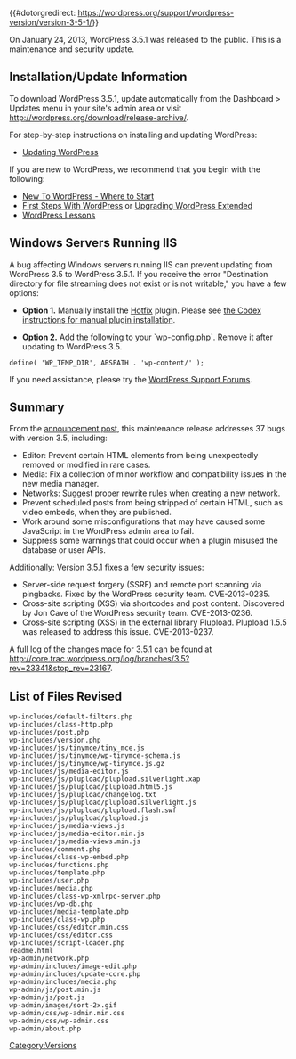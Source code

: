 {{#dotorgredirect: https://wordpress.org/support/wordpress-version/version-3-5-1/}}
{{Languages|
{{en|Version 3.5.1}}
{{ru|Версия 3.5.1}}
{{zh-cn|3.5.1 版本}}
}}

On January 24, 2013, WordPress 3.5.1 was released to the public. This is a maintenance and security update.

== Installation/Update Information ==
To download WordPress 3.5.1, update automatically from the Dashboard > Updates menu in your site's admin area or visit http://wordpress.org/download/release-archive/.

For step-by-step instructions on installing and updating WordPress:
* [[Updating WordPress]]

If you are new to WordPress, we recommend that you begin with the following:
* [[New To WordPress - Where to Start]]
* [[First Steps With WordPress]] or [[Upgrading WordPress Extended]]
* [[WordPress Lessons]]

== Windows Servers Running IIS ==

A bug affecting Windows servers running IIS can prevent updating from WordPress 3.5 to WordPress 3.5.1. If you receive the error "Destination directory for file streaming does not exist or is not writable," you have a few options:

* '''Option 1.''' Manually install the [http://wordpress.org/extend/plugins/hotfix/ Hotfix] plugin. Please see [[Managing_Plugins#Manual_Plugin_Installation|the Codex instructions for manual plugin installation]].

* '''Option 2.''' Add the following to your `wp-config.php`. Remove it after updating to WordPress 3.5.

 define( 'WP_TEMP_DIR', ABSPATH . 'wp-content/' );

If you need assistance, please try the [http://wordpress.org/support/ WordPress Support Forums].

== Summary ==
From the [http://wordpress.org/news/2013/01/wordpress-3-5-1/ announcement post], this maintenance release addresses 37 bugs with version 3.5, including:

* Editor: Prevent certain HTML elements from being unexpectedly removed or modified in rare cases.
* Media: Fix a collection of minor workflow and compatibility issues in the new media manager.
* Networks: Suggest proper rewrite rules when creating a new network.
* Prevent scheduled posts from being stripped of certain HTML, such as video embeds, when they are published.
* Work around some misconfigurations that may have caused some JavaScript in the WordPress admin area to fail.
* Suppress some warnings that could occur when a plugin misused the database or user APIs.

Additionally: Version 3.5.1 fixes a few security issues:

* Server-side request forgery (SSRF) and remote port scanning via pingbacks. Fixed by the WordPress security team. CVE-2013-0235.
* Cross-site scripting (XSS) via shortcodes and post content. Discovered by Jon Cave of the WordPress security team. CVE-2013-0236.
* Cross-site scripting (XSS) in the external library Plupload. Plupload 1.5.5 was released to address this issue. CVE-2013-0237.

A full log of the changes made for 3.5.1 can be found at http://core.trac.wordpress.org/log/branches/3.5?rev=23341&amp;stop_rev=23167.

== List of Files Revised ==
<pre>
wp-includes/default-filters.php
wp-includes/class-http.php
wp-includes/post.php
wp-includes/version.php
wp-includes/js/tinymce/tiny_mce.js
wp-includes/js/tinymce/wp-tinymce-schema.js
wp-includes/js/tinymce/wp-tinymce.js.gz
wp-includes/js/media-editor.js
wp-includes/js/plupload/plupload.silverlight.xap
wp-includes/js/plupload/plupload.html5.js
wp-includes/js/plupload/changelog.txt
wp-includes/js/plupload/plupload.silverlight.js
wp-includes/js/plupload/plupload.flash.swf
wp-includes/js/plupload/plupload.js
wp-includes/js/media-views.js
wp-includes/js/media-editor.min.js
wp-includes/js/media-views.min.js
wp-includes/comment.php
wp-includes/class-wp-embed.php
wp-includes/functions.php
wp-includes/template.php
wp-includes/user.php
wp-includes/media.php
wp-includes/class-wp-xmlrpc-server.php
wp-includes/wp-db.php
wp-includes/media-template.php
wp-includes/class-wp.php
wp-includes/css/editor.min.css
wp-includes/css/editor.css
wp-includes/script-loader.php
readme.html
wp-admin/network.php
wp-admin/includes/image-edit.php
wp-admin/includes/update-core.php
wp-admin/includes/media.php
wp-admin/js/post.min.js
wp-admin/js/post.js
wp-admin/images/sort-2x.gif
wp-admin/css/wp-admin.min.css
wp-admin/css/wp-admin.css
wp-admin/about.php
</pre>

{{Versions}}

[[Category:Versions]]